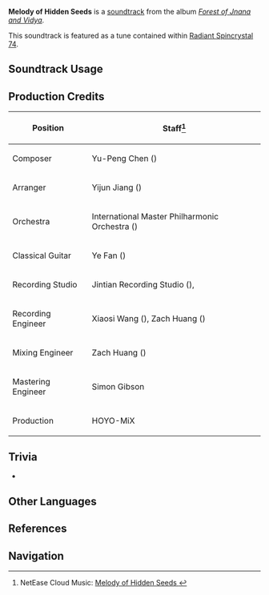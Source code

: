{{Soundtrack Infobox
|image          = Forest of Jnana and Vidya.png
|album          = Forest of Jnana and Vidya
|disc           = 2
|number         = 69
|featured       =
|featured2      =
|featured3      =
|featured_disc  =
|featured_disc2 =
|featured_disc3 =
|youtube_id     = w_14Ibukqo4
|spotify_id     = 04okHA12scZChRv8RXrMCA
|previous       = Melody of Fresh Dewdrops
|next           = Melody of Brave Seeds
}}
'''Melody of Hidden Seeds''' is a [[soundtrack]] from the album ''[[Forest of Jnana and Vidya]]''.

This soundtrack is featured as a tune contained within [[Radiant Spincrystal 74]].

==Soundtrack Usage==
{{Soundtrack Usage
|quest    = 
|location = Vanarana (Area)//day
|domain   = Imaginarium Theater//Theater Lobby
|eventgameplay = Carefree Dreamland
|teapot   = 74
}}

==Production Credits==
{| class="wikitable"
! Position
! Staff<ref>NetEase Cloud Music: [https://music.163.com/song?id=1992344595 Melody of Hidden Seeds {{zh|生命之谷的曲调}}]</ref>
|-
! Composer
| Yu-Peng Chen ({{zh|陈致逸}})
|-
! Arranger
| Yijun Jiang ({{zh|姜以君}})
|-
! Orchestra
| International Master Philharmonic Orchestra ({{zh|国际首席爱乐乐团}})
|-
! Classical Guitar
| Ye Fan ({{zh|范晔}})
|-
! Recording Studio
| Jintian Recording Studio ({{zh|金田录音棚}}), {{Not a Typo|52Hz Studio}}
|-
! Recording Engineer
| Xiaosi Wang ({{zh|王小四}}), Zach Huang ({{zh|黄巍}})
|-
! Mixing Engineer
| Zach Huang ({{zh|黄巍}})
|-
! Mastering Engineer
| Simon Gibson
|-
! Production
| HOYO-MiX
|}
<!--
==Gallery==
<gallery>
Genshin Impact EP - Thoughts Like Wind and Dew
</gallery>
-->

==Trivia==
* {{Transclude|Melody of Bright New Buds|VanaranaTheme|section=1}}

==Other Languages==
{{Other Languages
|en      = Melody of Hidden Seeds
|zhs     = 生命之谷的曲调
|zhs_rm  = Shēngmìng zhī Gǔ de Qǔdiào
|zht     = 生命之谷的曲調
|zht_rm  = Shēngmìng zhī Gǔ de Qǔdiào
|zh_tl   = 
|ja      = 生命の谷のメロディー
|ja_rm   = Seimei no Tani no Merodii
|ja_tl   = Melody of Life Seeds
|ko      = Melody of Hidden Seeds<ref name="RS">{{Ref/Item|Radiant Spincrystal 74|note=Korean, Spanish, French, Russian, Thai, Vietnamese, German, Indonesian, Portuguese, Turkish, Italian}}</ref>
|es      = Melody of Hidden Seeds<ref name="RS" />
|fr      = Melody of Hidden Seeds<ref name="RS" />
|ru      = Melody of Hidden Seeds<ref name="RS" />
|th      = Melody of Hidden Seeds<ref name="RS" />
|vi      = Giai Điệu Hạt Giống Sinh Mệnh<ref name="RS" />
|vi_tl   = 
|de      = Melody of Hidden Seeds<ref name="RS" />
|id      = Melody of Hidden Seeds<ref name="RS" />
|pt      = Melody of Hidden Seeds<ref name="RS" />
|tr      = Melody of Hidden Seeds<ref name="RS" />
|it      = Melodia dei semi occulti<ref name="RS" />
|it_tl   = Melody of Occult Seeds
}}

==References==
{{Reflist}}

==Navigation==
{{Soundtrack Navbox|Forest of Jnana and Vidya}}